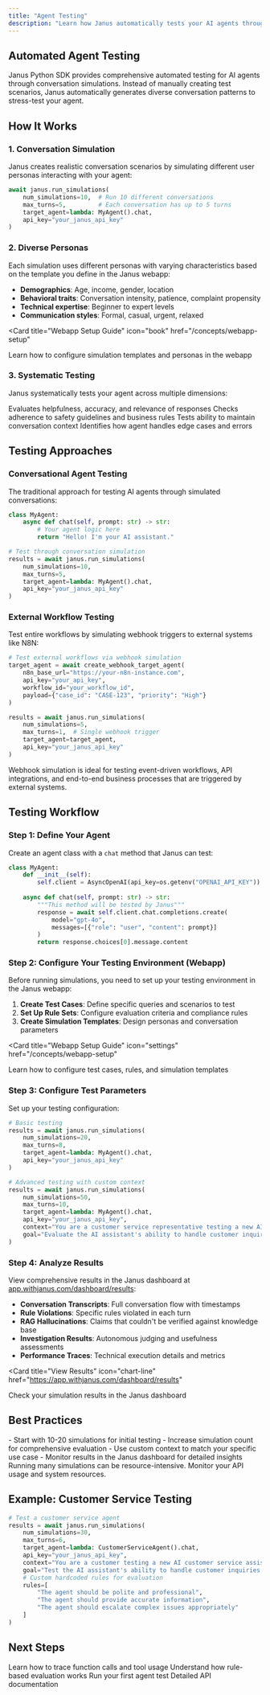 ```yaml
---
title: "Agent Testing"
description: "Learn how Janus automatically tests your AI agents through conversation simulations"
---
```


## Automated Agent Testing

Janus Python SDK provides comprehensive automated testing for AI agents through conversation simulations. Instead of manually creating test scenarios, Janus automatically generates diverse conversation patterns to stress-test your agent.

## How It Works

### 1. **Conversation Simulation**
Janus creates realistic conversation scenarios by simulating different user personas interacting with your agent:

```python
await janus.run_simulations(
    num_simulations=10,  # Run 10 different conversations
    max_turns=5,         # Each conversation has up to 5 turns
    target_agent=lambda: MyAgent().chat,
    api_key="your_janus_api_key"
)
```

### 2. **Diverse Personas**
Each simulation uses different personas with varying characteristics based on the template you define in the Janus webapp:
- **Demographics**: Age, income, gender, location
- **Behavioral traits**: Conversation intensity, patience, complaint propensity
- **Technical expertise**: Beginner to expert levels
- **Communication styles**: Formal, casual, urgent, relaxed

<Card
  title="Webapp Setup Guide"
  icon="book"
  href="/concepts/webapp-setup"
>
  Learn how to configure simulation templates and personas in the webapp
</Card>

### 3. **Systematic Testing**
Janus systematically tests your agent across multiple dimensions:

<CardGroup cols={2}>
<Card title="Response Quality" icon="star">
  Evaluates helpfulness, accuracy, and relevance of responses
</Card>

<Card title="Policy Compliance" icon="shield">
  Checks adherence to safety guidelines and business rules
</Card>

<Card title="Context Awareness" icon="brain">
  Tests ability to maintain conversation context
</Card>

<Card title="Error Handling" icon="info">
  Identifies how agent handles edge cases and errors
</Card>
</CardGroup>

## Testing Approaches

### Conversational Agent Testing
The traditional approach for testing AI agents through simulated conversations:

```python
class MyAgent:
    async def chat(self, prompt: str) -> str:
        # Your agent logic here
        return "Hello! I'm your AI assistant."

# Test through conversation simulation
results = await janus.run_simulations(
    num_simulations=10,
    max_turns=5,
    target_agent=lambda: MyAgent().chat,
    api_key="your_janus_api_key"
)
```

### External Workflow Testing
Test entire workflows by simulating webhook triggers to external systems like N8N:

```python
# Test external workflows via webhook simulation
target_agent = await create_webhook_target_agent(
    n8n_base_url="https://your-n8n-instance.com",
    api_key="your_api_key",
    workflow_id="your_workflow_id",
    payload={"case_id": "CASE-123", "priority": "High"}
)

results = await janus.run_simulations(
    num_simulations=5,
    max_turns=1,  # Single webhook trigger
    target_agent=target_agent,
    api_key="your_janus_api_key"
)
```

<Info>
Webhook simulation is ideal for testing event-driven workflows, API integrations, and end-to-end business processes that are triggered by external systems.
</Info>

## Testing Workflow

### Step 1: Define Your Agent
Create an agent class with a `chat` method that Janus can test:

```python
class MyAgent:
    def __init__(self):
        self.client = AsyncOpenAI(api_key=os.getenv("OPENAI_API_KEY"))
    
    async def chat(self, prompt: str) -> str:
        """This method will be tested by Janus"""
        response = await self.client.chat.completions.create(
            model="gpt-4o",
            messages=[{"role": "user", "content": prompt}]
        )
        return response.choices[0].message.content
```

### Step 2: Configure Your Testing Environment (Webapp)
Before running simulations, you need to set up your testing environment in the Janus webapp:

1. **Create Test Cases**: Define specific queries and scenarios to test
2. **Set Up Rule Sets**: Configure evaluation criteria and compliance rules
3. **Create Simulation Templates**: Design personas and conversation parameters

<Card
  title="Webapp Setup Guide"
  icon="settings"
  href="/concepts/webapp-setup"
>
  Learn how to configure test cases, rules, and simulation templates
</Card>

### Step 3: Configure Test Parameters
Set up your testing configuration:

```python
# Basic testing
results = await janus.run_simulations(
    num_simulations=20,
    max_turns=8,
    target_agent=lambda: MyAgent().chat,
    api_key="your_janus_api_key"
)

# Advanced testing with custom context
results = await janus.run_simulations(
    num_simulations=50,
    max_turns=10,
    target_agent=lambda: MyAgent().chat,
    api_key="your_janus_api_key",
    context="You are a customer service representative testing a new AI assistant.",
    goal="Evaluate the AI assistant's ability to handle customer inquiries professionally."
)
```

### Step 4: Analyze Results
View comprehensive results in the Janus dashboard at [app.withjanus.com/dashboard/results](https://app.withjanus.com/dashboard/results):

- **Conversation Transcripts**: Full conversation flow with timestamps
- **Rule Violations**: Specific rules violated in each turn
- **RAG Hallucinations**: Claims that couldn't be verified against knowledge base
- **Investigation Results**: Autonomous judging and usefulness assessments
- **Performance Traces**: Technical execution details and metrics

<Card
  title="View Results"
  icon="chart-line"
  href="https://app.withjanus.com/dashboard/results"
>
  Check your simulation results in the Janus dashboard
</Card>

## Best Practices

<Tip>
- Start with 10-20 simulations for initial testing
- Increase simulation count for comprehensive evaluation
- Use custom context to match your specific use case
- Monitor results in the Janus dashboard for detailed insights
</Tip>

<Warning>
Running many simulations can be resource-intensive. Monitor your API usage and system resources.
</Warning>

## Example: Customer Service Testing

```python
# Test a customer service agent
results = await janus.run_simulations(
    num_simulations=30,
    max_turns=6,
    target_agent=lambda: CustomerServiceAgent().chat,
    api_key="your_janus_api_key",
    context="You are a customer testing a new AI customer service assistant.",
    goal="Test the AI assistant's ability to handle customer inquiries and resolve issues.",
    # Custom hardcoded rules for evaluation
    rules=[
        "The agent should be polite and professional",
        "The agent should provide accurate information",
        "The agent should escalate complex issues appropriately"
    ]
)
```

## Next Steps

<CardGroup cols={2}>
<Card title="Function Tracing" icon="route" href="/concepts/tracing">
  Learn how to trace function calls and tool usage
</Card>

<Card title="Evaluation Rules" icon="shield" href="/concepts/evaluation">
  Understand how rule-based evaluation works
</Card>

<Card title="Quickstart Guide" icon="rocket" href="/quickstart">
  Run your first agent test
</Card>

<Card title="API Reference" icon="code" href="/api-reference/run-simulations">
  Detailed API documentation
</Card>
</CardGroup> 